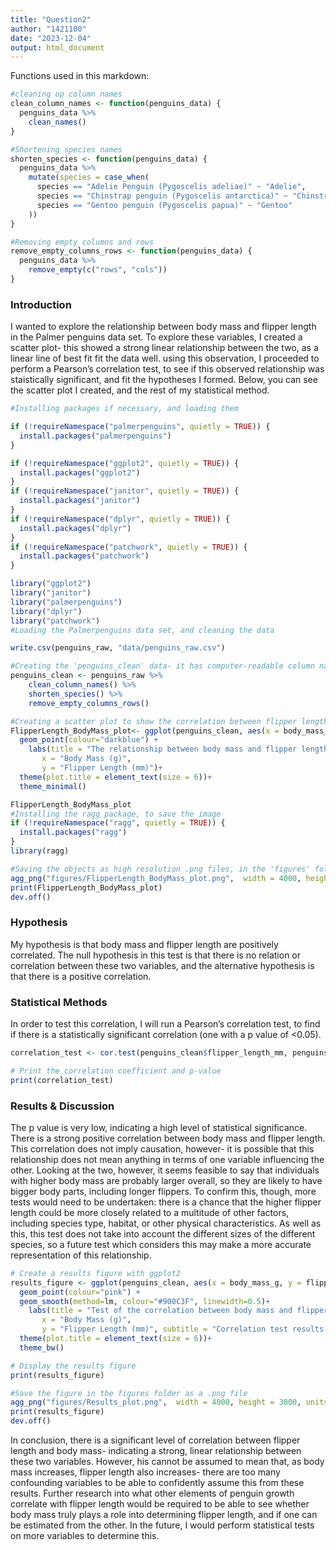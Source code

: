 ---
title: "Question2"
author: "1421100"
date: "2023-12-04"
output: html_document
---

Functions used in this markdown:
```{r}

#cleaning up column names
clean_column_names <- function(penguins_data) {
  penguins_data %>%
    clean_names()
}

#Shortening species names
shorten_species <- function(penguins_data) {
  penguins_data %>%
    mutate(species = case_when(
      species == "Adelie Penguin (Pygoscelis adeliae)" ~ "Adelie",
      species == "Chinstrap penguin (Pygoscelis antarctica)" ~ "Chinstrap",
      species == "Gentoo penguin (Pygoscelis papua)" ~ "Gentoo"
    ))
}

#Removing empty columns and rows
remove_empty_columns_rows <- function(penguins_data) {
  penguins_data %>%
    remove_empty(c("rows", "cols"))
}
```


### Introduction
I wanted to explore the relationship between body mass and flipper length in the Palmer penguins data set. To explore these variables, I created a scatter plot- this showed a strong linear relationship between the two, as a linear line of best fit fit the data well. using this observation, I proceeded to perform a Pearson's correlation test, to see if this observed relationship was staistically significant, and fit the hypotheses I formed. Below, you can see the scatter plot I created, and the rest of my statistical method.

```{r Data Exploration}
#Installing packages if necessary, and loading them

if (!requireNamespace("palmerpenguins", quietly = TRUE)) {
  install.packages("palmerpenguins")
}

if (!requireNamespace("ggplot2", quietly = TRUE)) {
  install.packages("ggplot2")
}
if (!requireNamespace("janitor", quietly = TRUE)) {
  install.packages("janitor")
}
if (!requireNamespace("dplyr", quietly = TRUE)) {
  install.packages("dplyr")
}
if (!requireNamespace("patchwork", quietly = TRUE)) {
  install.packages("patchwork")
}

library("ggplot2")
library("janitor")
library("palmerpenguins")
library("dplyr")
library("patchwork")
#Loading the Palmerpenguins data set, and cleaning the data

write.csv(penguins_raw, "data/penguins_raw.csv")

#Creating the 'penguins_clean' data- it has computer-readable column names, and any empty columns and rows are removed.
penguins_clean <- penguins_raw %>%
    clean_column_names() %>%
    shorten_species() %>%
    remove_empty_columns_rows()

#Creating a scatter plot to show the correlation between flipper length and body mass
FlipperLength_BodyMass_plot<- ggplot(penguins_clean, aes(x = body_mass_g, y = flipper_length_mm, )) +
  geom_point(colour="darkblue") +
    labs(title = "The relationship between body mass and flipper length",
       x = "Body Mass (g)",
       y = "Flipper Length (mm)")+
  theme(plot.title = element_text(size = 6))+
  theme_minimal()

FlipperLength_BodyMass_plot
#Installing the ragg package, to save the image
if (!requireNamespace("ragg", quietly = TRUE)) {
  install.packages("ragg")
}
library(ragg)

#Saving the objects as high resolution .png files, in the 'figures' folder
agg_png("figures/FlipperLength_BodyMass_plot.png",  width = 4000, height = 3000, units = "px", res = 600)+
print(FlipperLength_BodyMass_plot)
dev.off()
```

### Hypothesis

My hypothesis is that body mass and flipper length are positively correlated. The null hypothesis in this test is that there is no relation or correlation between these two variables, and the alternative hypothesis is that there is a positive correlation.

### Statistical Methods

In order to test this correlation, I will run a Pearson's correlation test, to find if there is a statistically significant correlation (one with a p value of <0.05). 

```{r Statistics}

correlation_test <- cor.test(penguins_clean$flipper_length_mm, penguins_clean$body_mass_g)

# Print the correlation coefficient and p-value
print(correlation_test)

```

### Results & Discussion
The p value is very low, indicating a high level of statistical significance. There is a strong positive correlation between body mass and flipper length. This correlation does not imply causation, however- it is possible that this relationship does not mean anything in terms of one variable influencing the other. Looking at the two, however, it seems feasible to say that individuals with higher body mass are probably larger overall, so they are likely to have bigger body parts, including longer flippers. To confirm this, though, more tests would need to be undertaken: there is a chance that the higher flipper length could be more closely related to a multitude of other factors, including species type, habitat, or other physical characteristics. As well as this, this test does not take into account the different sizes of the different species, so a future test which considers this may make a more accurate representation of this relationship.

```{r Plotting Results}

# Create a results figure with ggplot2
results_figure <- ggplot(penguins_clean, aes(x = body_mass_g, y = flipper_length_mm, )) +
  geom_point(colour="pink") +
  geom_smooth(method=lm, colour="#900C3F", linewidth=0.5)+
    labs(title = "Test of the correlation between body mass and flipper length",
       x = "Body Mass (g)",
       y = "Flipper Length (mm)", subtitle = "Correlation test results: r=0.871, p<2.2e-16")+
  theme(plot.title = element_text(size = 6))+
  theme_bw()

# Display the results figure
print(results_figure)

#Save the figure in the figures folder as a .png file
agg_png("figures/Results_plot.png",  width = 4000, height = 3000, units = "px", res = 600)+
print(results_figure)
dev.off()


```

In conclusion, there is a significant level of correlation between flipper length and body mass- indicating a strong, linear relationship between these two variables. However, his cannot be assumed to mean that, as body mass increases, flipper length also increases- there are too many confounding variables to be able to confidently assume this from these results. Further research into what other elements of penguin growth correlate with flipper length would be required to be able to see whether body mass truly plays a role into determining flipper length, and if one can be estimated from the other. In the future, I would perform statistical tests on more variables to determine this.
